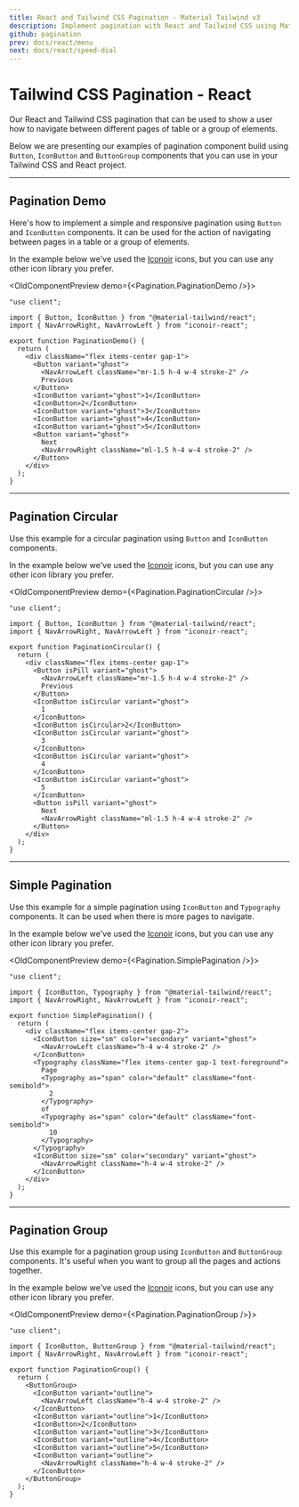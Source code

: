 ```yaml
---
title: React and Tailwind CSS Pagination - Material Tailwind v3
description: Implement pagination with React and Tailwind CSS using Material Tailwind v3. Improve navigation with customizable and responsive pagination components.
github: pagination
prev: docs/react/menu
next: docs/react/speed-dial
---
```


# Tailwind CSS Pagination - React

Our React and Tailwind CSS pagination that can be used to show a user how to navigate between different pages of table or a group of elements.

Below we are presenting our examples of pagination component build using `Button`, `IconButton` and `ButtonGroup` components that you can use in your Tailwind CSS and React project.

---

## Pagination Demo

Here's how to implement a simple and responsive pagination using `Button` and `IconButton` components. It can be used for the action of navigating between pages in a table or a group of elements.

In the example below we've used the [Iconoir](https://iconoir.com/) icons, but you can use any other icon library you prefer.

<OldComponentPreview demo={<Pagination.PaginationDemo />}>
```tsx
"use client";

import { Button, IconButton } from "@material-tailwind/react";
import { NavArrowRight, NavArrowLeft } from "iconoir-react";

export function PaginationDemo() {
  return (
    <div className="flex items-center gap-1">
      <Button variant="ghost">
        <NavArrowLeft className="mr-1.5 h-4 w-4 stroke-2" />
        Previous
      </Button>
      <IconButton variant="ghost">1</IconButton>
      <IconButton>2</IconButton>
      <IconButton variant="ghost">3</IconButton>
      <IconButton variant="ghost">4</IconButton>
      <IconButton variant="ghost">5</IconButton>
      <Button variant="ghost">
        Next
        <NavArrowRight className="ml-1.5 h-4 w-4 stroke-2" />
      </Button>
    </div>
  );
}
```
</OldComponentPreview>

---

## Pagination Circular

Use this example for a circular pagination using `Button` and `IconButton` components.

In the example below we've used the [Iconoir](https://iconoir.com/) icons, but you can use any other icon library you prefer.

<OldComponentPreview demo={<Pagination.PaginationCircular />}>
```tsx
"use client";

import { Button, IconButton } from "@material-tailwind/react";
import { NavArrowRight, NavArrowLeft } from "iconoir-react";

export function PaginationCircular() {
  return (
    <div className="flex items-center gap-1">
      <Button isPill variant="ghost">
        <NavArrowLeft className="mr-1.5 h-4 w-4 stroke-2" />
        Previous
      </Button>
      <IconButton isCircular variant="ghost">
        1
      </IconButton>
      <IconButton isCircular>2</IconButton>
      <IconButton isCircular variant="ghost">
        3
      </IconButton>
      <IconButton isCircular variant="ghost">
        4
      </IconButton>
      <IconButton isCircular variant="ghost">
        5
      </IconButton>
      <Button isPill variant="ghost">
        Next
        <NavArrowRight className="ml-1.5 h-4 w-4 stroke-2" />
      </Button>
    </div>
  );
}
```
</OldComponentPreview>

---

## Simple Pagination

Use this example for a simple pagination using `IconButton` and `Typography` components. It can be used when there is more pages to navigate.

In the example below we've used the [Iconoir](https://iconoir.com/) icons, but you can use any other icon library you prefer.

<OldComponentPreview demo={<Pagination.SimplePagination />}>
```tsx
"use client";

import { IconButton, Typography } from "@material-tailwind/react";
import { NavArrowRight, NavArrowLeft } from "iconoir-react";

export function SimplePagination() {
  return (
    <div className="flex items-center gap-2">
      <IconButton size="sm" color="secondary" variant="ghost">
        <NavArrowLeft className="h-4 w-4 stroke-2" />
      </IconButton>
      <Typography className="flex items-center gap-1 text-foreground">
        Page
        <Typography as="span" color="default" className="font-semibold">
          2
        </Typography>
        of
        <Typography as="span" color="default" className="font-semibold">
          10
        </Typography>
      </Typography>
      <IconButton size="sm" color="secondary" variant="ghost">
        <NavArrowRight className="h-4 w-4 stroke-2" />
      </IconButton>
    </div>
  );
}
```
</OldComponentPreview>

---

## Pagination Group

Use this example for a pagination group using `IconButton` and `ButtonGroup` components. It's useful when you want to group all the pages and actions together.

In the example below we've used the [Iconoir](https://iconoir.com/) icons, but you can use any other icon library you prefer.

<OldComponentPreview demo={<Pagination.PaginationGroup />}>
```tsx
"use client";

import { IconButton, ButtonGroup } from "@material-tailwind/react";
import { NavArrowRight, NavArrowLeft } from "iconoir-react";

export function PaginationGroup() {
  return (
    <ButtonGroup>
      <IconButton variant="outline">
        <NavArrowLeft className="h-4 w-4 stroke-2" />
      </IconButton>
      <IconButton variant="outline">1</IconButton>
      <IconButton>2</IconButton>
      <IconButton variant="outline">3</IconButton>
      <IconButton variant="outline">4</IconButton>
      <IconButton variant="outline">5</IconButton>
      <IconButton variant="outline">
        <NavArrowRight className="h-4 w-4 stroke-2" />
      </IconButton>
    </ButtonGroup>
  );
}
```
</OldComponentPreview>
